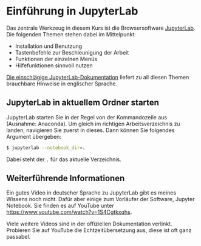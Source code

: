# Einführung in JupyterLab 

Das zentrale Werkzeug in diesem Kurs ist die Browsersoftware [JupyterLab](https://jupyter.org/). Die folgenden Themen stehen dabei im Mittelpunkt:

- Installation und Benutzung
- Tastenbefehle zur Beschleunigung der Arbeit
- Funktionen der einzelnen Menüs
- Hilfefunktionen sinnvoll nutzen

[Die einschlägige JupyterLab-Dokumentation](https://jupyterlab.readthedocs.io/en/stable/user/interface.html) liefert zu all diesen Themen brauchbare Hinweise in englischer Sprache.

## JupyterLab in aktuellem Ordner starten

JupyterLab starten Sie in der Regel von der Kommandozeile aus (Ausnahme: Anaconda). Um gleich im richtigen Arbeitsverzeichnis zu landen, navigieren Sie zuerst in dieses. Dann können Sie folgendes Argument übergeben:

```bash
$ jupyterlab --notebook_dir=.
```

Dabei steht der `.` für das aktuelle Verzeichnis.

## Weiterführende Informationen

Ein gutes Video in deutscher Sprache zu JupyterLab gibt es meines Wissens noch nicht. Dafür aber einige zum Vorläufer der Software, Jupyter Notebook. Sie finden es auf YouTube unter <https://www.youtube.com/watch?v=1S4Cgtkxqhs>. 

Viele weitere Videos sind in der offiziellen Dokumentation verlinkt. Probieren Sie auf YouTube die Echtzeitübersetzung aus, diese ist oft ganz passabel.
